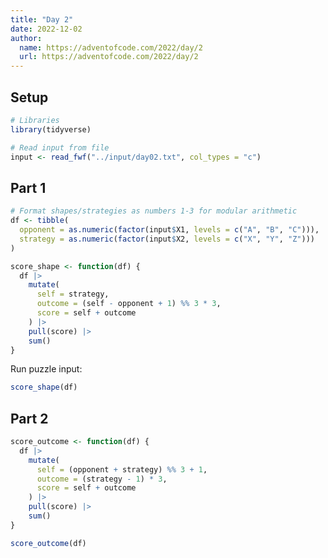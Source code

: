 ```yaml
---
title: "Day 2"
date: 2022-12-02
author:
  name: https://adventofcode.com/2022/day/2
  url: https://adventofcode.com/2022/day/2
---
```


## Setup

```r
# Libraries
library(tidyverse)

# Read input from file
input <- read_fwf("../input/day02.txt", col_types = "c")
```

## Part 1

```r
# Format shapes/strategies as numbers 1-3 for modular arithmetic
df <- tibble(
  opponent = as.numeric(factor(input$X1, levels = c("A", "B", "C"))),
  strategy = as.numeric(factor(input$X2, levels = c("X", "Y", "Z")))
)

score_shape <- function(df) {
  df |> 
    mutate(
      self = strategy,
      outcome = (self - opponent + 1) %% 3 * 3,
      score = self + outcome
    ) |>
    pull(score) |>
    sum()
}
```

Run puzzle input:

```r
score_shape(df)
```

## Part 2

```r
score_outcome <- function(df) {
  df |> 
    mutate(
      self = (opponent + strategy) %% 3 + 1,
      outcome = (strategy - 1) * 3,
      score = self + outcome
    ) |>
    pull(score) |>
    sum()
}
```

```r
score_outcome(df)
```
